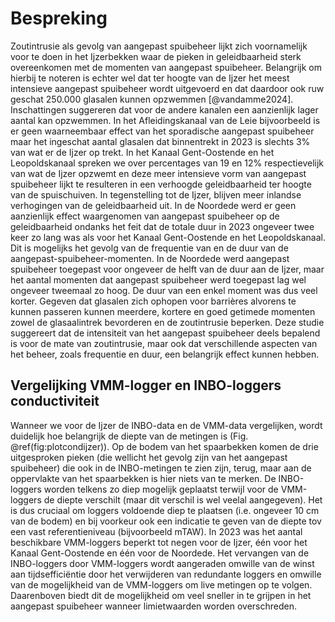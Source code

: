 # Bespreking

Zoutintrusie als gevolg van aangepast spuibeheer lijkt zich voornamelijk voor te doen in het Ijzerbekken waar de pieken in geleidbaarheid sterk overeenkomen met de momenten van aangepast spuibeheer. Belangrijk om hierbij te noteren is echter wel dat ter hoogte van de Ijzer het meest intensieve aangepast spuibeheer wordt uitgevoerd en dat daardoor ook ruw geschat 250.000 glasalen kunnen opzwemmen [@vandamme2024]. Inschattingen suggereren dat voor de andere kanalen een aanzienlijk lager aantal kan opzwemmen. In het Afleidingskanaal van de Leie bijvoorbeeld is er geen waarneembaar effect van het sporadische aangepast spuibeheer maar het ingeschat aantal glasalen dat binnentrekt in 2023 is slechts 3% van wat er de Ijzer op trekt. In het Kanaal Gent-Oostende en het Leopoldskanaal spreken we over percentages van 19 en 12% respectievelijk van wat de Ijzer opzwemt en deze meer intensieve vorm van aangepast spuibeheer lijkt te resulteren in een verhoogde geleidbaarheid ter hoogte van de spuischuiven. In tegenstelling tot de Ijzer, blijven meer inlandse verhogingen van de geleidbaarheid uit. In de Noordede werd er geen aanzienlijk effect waargenomen van aangepast spuibeheer op de geleidbaarheid ondanks het feit dat de totale duur in 2023 ongeveer twee keer zo lang was als voor het Kanaal Gent-Oostende en het Leopoldskanaal. Dit is mogelijks het gevolg van de frequentie van en de duur van de aangepast-spuibeheer-momenten. In de Noordede werd aangepast spuibeheer toegepast voor ongeveer de helft van de duur aan de Ijzer, maar het aantal momenten dat aangepast spuibeheer werd toegepast lag wel ongeveer tweemaal zo hoog. De duur van een enkel moment was dus veel korter. Gegeven dat glasalen zich ophopen voor barrières alvorens te kunnen passeren kunnen meerdere, kortere en goed getimede momenten zowel de glasaalintrek bevorderen en de zoutintrusie beperken. Deze studie suggereert dat de intensiteit van het aangepast spuibeheer deels bepalend is voor de mate van zoutintrusie, maar ook dat verschillende aspecten van het beheer, zoals frequentie en duur, een belangrijk effect kunnen hebben.

## Vergelijking VMM-logger en INBO-loggers conductiviteit

Wanneer we voor de Ijzer de INBO-data en de VMM-data vergelijken, wordt duidelijk hoe belangrijk de diepte van de metingen is (Fig. \@ref(fig:plotcondijzer)). Op de bodem van het spaarbekken komen de drie uitgesproken pieken (die wellicht het gevolg zijn van het aangepast spuibeheer) die ook in de INBO-metingen te zien zijn, terug, maar aan de oppervlakte van het spaarbekken is hier niets van te merken. De INBO-loggers worden telkens zo diep mogelijk geplaatst terwijl voor de VMM-loggers de diepte verschilt (maar dit verschil is wel veelal aangegeven). Het is dus cruciaal om loggers voldoende diep te plaatsen (i.e. ongeveer 10 cm van de bodem) en bij voorkeur ook een indicatie te geven van de diepte tov een vast referentieniveau (bijvoorbeeld mTAW). In 2023 was het aantal beschikbare VMM-loggers beperkt tot negen voor de Ijzer, één voor het Kanaal Gent-Oostende en één voor de Noordede. Het vervangen van de INBO-loggers door VMM-loggers wordt aangeraden omwille van de winst aan tijdsefficiëntie door het verwijderen van redundante loggers en omwille van de mogelijkheid van de VMM-loggers om live metingen op te volgen. Daarenboven biedt dit de mogelijkheid om veel sneller in te grijpen in het aangepast spuibeheer wanneer limietwaarden worden overschreden.
